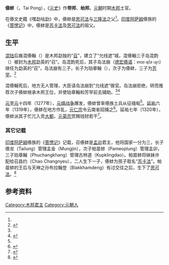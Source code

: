 {{Tai Le characters}}
'''傣蚌'''（{{lang-tdd|ᥖᥭᥰ ᥙᥨᥒ}}，Tai Pong），《[[元史|元史]]》作'''带邦'''、'''绐邦'''。[[元朝|元朝]]时期[[木邦|木邦]]土官。

在傣文史籍《嘿勐咕勐》中，傣蚌是[[思可法|思可法]]与[[三隆法|三隆法]]之父<ref name="龚肃政"/>{{rp|78}}。[[印度|印度]][[阿萨姆邦|阿萨姆]]傣族的《[[菩愣记|菩愣记]]》中，傣蚌是[[苏卡法|苏卡法]]及[[思可法|思可法]]的祖父。

==生平==

[[混陆|混陆]]后裔混傣翰（{{lang-tdd|ᥑᥧᥢᥴ ᥖᥭᥰ ᥑᥣᥢᥴ}}）是木邦勐独的“[[苏巴_(称谓)|召]]”，建立了“允线遮”城，混傣翰三子岛混韵（{{lang-tdd|ᥖᥝᥲ ᥑᥧᥢᥴ ᥝᥦᥢ}}）被封为[[木邦|木邦]]勐英的“召”。岛混韵死后，其子岛法崩（[[德宏傣语|德宏傣语]]：ᥖᥝᥳ ᥜᥣᥳ ᥙᥨᥒ）继任为勐英的“召”，岛法崩有三子，长子为珀章翰（{{lang-tdd|ᥚᥫᥱ ᥓᥣᥒᥱ ᥑᥣᥒᥱ}}），次子为傣蚌，三子为[[芳罕|芳罕]]。<ref name="龚肃政">{{cite book |author1=龚肃政 译 |author2=杨永生 注 |title=勐果占璧及勐卯古代诸王史 |location=[[昆明市|昆明]] |publisher=[[云南民族出版社|云南民族出版社]] |date=1988 |isbn=7-5367-0352-X }}</ref>{{rp|20-24}}

混傣翰死后，地方无人管理，大臣请岛法崩到“允线遮”做官。岛法崩拒绝，转而推荐次子傣蚌继承木邦王位，并使珀章翰和芳罕前去辅助。<ref name="龚肃政"/>{{rp|24}}<ref>{{cite journal |author={{le|詹姆斯·乔治·斯科特|James George Scott|Sir James George Scott}} |title=Hsenwi State Chronicle |url=https://www.burmalibrary.org/en/hhsenwi-state-chronicle |journal=[[卫报|The Guardian]] |publisher=Online Burma/Myanmar Library |date=1967 |access-date=2020-09-17 |archive-date=2021-06-14 |archive-url=https://web.archive.org/web/20210614084011/https://www.burmalibrary.org/en/hhsenwi-state-chronicle }}</ref>

[[元朝|元]][[至元_(忽必烈)|至元]]十四年（1277年），[[元缅战争|元缅战争]]爆发，傣蚌曾率傣族土兵从征缅甸<ref name="龚肃政"/>{{rp|31}}。[[延祐|延祐]]六年（1319年），傣蚌在地方作乱，[[元仁宗|元仁宗]]令云南省招捕之<ref>{{cite wikisource |title=元史·仁宗本纪 |wslink=元史/卷026 |wslanguage=zh |quote=（延祐六年十一月）木邦路带邦为寇，敕云南省招捕之。 }}</ref>。延祐七年（1320年），傣蚌派其子忙兀入贡[[元大都|大都]]，[[元英宗|元英宗]]赏赐钱财若干<ref>{{cite wikisource |title=元史·英宗本纪 |wslink=元史/卷027 |wslanguage=zh |quote=（延祐七年九月）甲辰，云南木邦路土官绐邦子忙兀等入贡，赐币有差。 }}</ref>。

===其它记载===

[[印度|印度]][[阿萨姆邦|阿萨姆]]傣族的《[[菩愣记|菩愣记]]》记载，召傣蚌是[[孟卯|孟卯]]君主，他将国家一分为三，长子傣龙（Tailung）管理孟金（Mungjin），次子帕苗蚌（Pameoplung）管理孟卯，三子珀章翰（Phuchangkhang）管理古林道（Kupklingdao）。帕苗蚌将妹妹许配给召昌约（Chao Changnyeu），二人生下一子，傣蚌为孩子取名“[[苏卡法|苏卡法]]”。帕苗蚌的王后与天神之孙布拉翰登（Blakkhamdeng）有过交往之后，生下了[[思可法|思可法]]。<ref>{{cite book |author=Translated and Edited by Rai Sahib Golap Chandra Barua |title=Ahom-Buranji, From the Earliest time to the End of Ahom Rule |location=[[加尔各答|Calcutta]] |publisher=Baptist Mission Press |date=1930 }}</ref>{{rp|42-43}}

==参考资料==
{{reflist}}

[[Category:木邦君主|Category:木邦君主]]
[[Category:元朝人|Category:元朝人]]